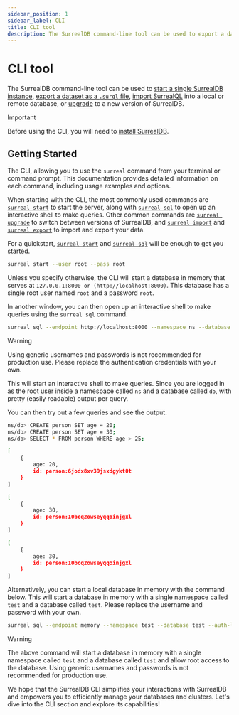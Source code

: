 ```yaml
---
sidebar_position: 1
sidebar_label: CLI
title: CLI tool
description: The SurrealDB command-line tool can be used to export a dataset as SurrealQL from a local or remote SurrealDB database, import SurrealQL data into a local or remote database, and start a single SurrealDB instance or distributed cluster.
---
```


# CLI tool

The SurrealDB command-line tool can be used to [start a single SurrealDB instance](/docs/surrealdb/cli/start), [export a dataset as a `.surql` file](/docs/surrealdb/cli/export), [import SurrealQL](/docs/surrealdb/cli/import) into a local or remote database, or [upgrade](/docs/surrealdb/cli/upgrade) to a new version of SurrealDB.

>[!IMPORTANT]
>Before using the CLI, you will need to [install SurrealDB](/docs/surrealdb/installation).

## Getting Started

The CLI, allowing you to use the `surreal` command from your terminal or command prompt. This documentation provides detailed information on each command, including usage examples and options.

When starting with the CLI, the most commonly used commands are [`surreal start`](/docs/surrealdb/cli/start) to start the server, along with [`surreal sql`](/docs/surrealdb/cli/sql) to open up an interactive shell to make queries. Other common commands are [`surreal upgrade`](/docs/surrealdb/cli/upgrade) to switch between versions of SurrealDB, and [`surreal import`](/docs/surrealdb/cli/import) and [`surreal export`](/docs/surrealdb/cli/export) to import and export your data.


For a quickstart, [`surreal start`](/docs/surrealdb/cli/start) and [`surreal sql`](/docs/surrealdb/cli/sql) will be enough to get you started.

```bash
surreal start --user root --pass root
```
Unless you specify otherwise, the CLI will start a database in memory that serves at `127.0.0.1:8000 or (http://localhost:8000)`. This database has a single root user named `root` and a password `root`.

In another window, you can then open up an interactive shell to make queries using the  `surreal sql` command.

```bash
surreal sql --endpoint http://localhost:8000 --namespace ns --database db --username root --password root --pretty
```

> [!WARNING]
> Using generic usernames and passwords is not recommended for production use. Please replace the authentication credentials with your own.

This will start an interactive shell to make queries. Since you are logged in as the root user inside a namespace called `ns` and a database called `db`, with pretty (easily readable) output per query.

You can then try out a few queries and see the output.

```bash
ns/db> CREATE person SET age = 20;
ns/db> CREATE person SET age = 30;
ns/db> SELECT * FROM person WHERE age > 25;
```

```bash title="Output"
[
	{
		age: 20,
		id: person:6jodx8xv39jsxdgykt0t
	}
]

[
	{
		age: 30,
		id: person:10bcq2owseyqqoinjgxl
	}
]

[
	{
		age: 30,
		id: person:10bcq2owseyqqoinjgxl
	}
]
```

Alternatively, you can start a local database in memory with the command below. This will start a database in memory with a single namespace called `test` and a database called `test`. Please replace the username and password with your own. 

```bash
surreal sql --endpoint memory --namespace test --database test --auth-level root --username username --password password
```

>[!WARNING]
> The above command will start a database in memory with a single namespace called `test` and a database called `test` and allow root access to the database. Using generic usernames and passwords is not recommended for production use.

We hope that the SurrealDB CLI simplifies your interactions with SurrealDB and empowers you to efficiently manage your databases and clusters. Let's dive into the CLI section and explore its capabilities!
